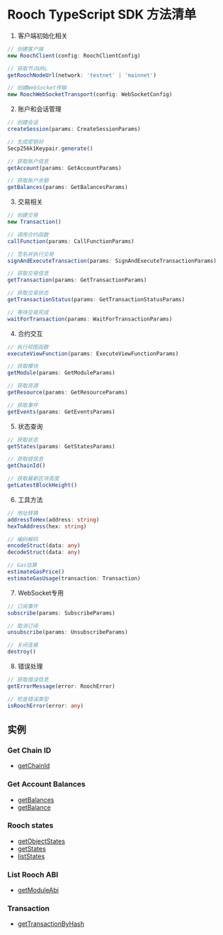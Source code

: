 # Rooch TypeScript SDK 方法清单

1. 客户端初始化相关

```typescript
// 创建客户端
new RoochClient(config: RoochClientConfig)

// 获取节点URL
getRoochNodeUrl(network: 'testnet' | 'mainnet')

// 创建WebSocket传输
new RoochWebSocketTransport(config: WebSocketConfig)
```

2. 账户和会话管理

```typescript
// 创建会话
createSession(params: CreateSessionParams)

// 生成密钥对
Secp256k1Keypair.generate()

// 获取账户信息
getAccount(params: GetAccountParams)

// 获取账户余额
getBalances(params: GetBalancesParams)
```

3. 交易相关

```typescript
// 创建交易
new Transaction()

// 调用合约函数
callFunction(params: CallFunctionParams)

// 签名并执行交易
signAndExecuteTransaction(params: SignAndExecuteTransactionParams)

// 获取交易信息
getTransaction(params: GetTransactionParams)

// 获取交易状态
getTransactionStatus(params: GetTransactionStatusParams)

// 等待交易完成
waitForTransaction(params: WaitForTransactionParams)
```

4. 合约交互

```typescript
// 执行视图函数
executeViewFunction(params: ExecuteViewFunctionParams)

// 获取模块
getModule(params: GetModuleParams)

// 获取资源
getResource(params: GetResourceParams)

// 获取事件
getEvents(params: GetEventsParams)
```

5. 状态查询

```typescript
// 获取状态
getStates(params: GetStatesParams) 

// 获取链信息
getChainId()

// 获取最新区块高度
getLatestBlockHeight()
```

6. 工具方法

```typescript
// 地址转换
addressToHex(address: string)
hexToAddress(hex: string)

// 编码解码
encodeStruct(data: any)
decodeStruct(data: any)

// Gas估算
estimateGasPrice()
estimateGasUsage(transaction: Transaction)
```

7. WebSocket专用

```typescript
// 订阅事件
subscribe(params: SubscribeParams)

// 取消订阅
unsubscribe(params: UnsubscribeParams)

// 关闭连接
destroy()
```

8. 错误处理

```typescript
// 获取错误信息
getErrorMessage(error: RoochError)

// 检查错误类型
isRoochError(error: any)
```

## 实例

### Get Chain ID

- [getChainId](https://github.com/rooch-network/sdk-examples/tree/main/ts-sdk/getChainId)

### Get Account Balances

- [getBalances](https://github.com/rooch-network/sdk-examples/tree/main/ts-sdk/getBalances)
- [getBalance](https://github.com/rooch-network/sdk-examples/tree/main/ts-sdk/getBalance)

### Rooch states

- [getObjectStates](https://github.com/rooch-network/sdk-examples/tree/main/ts-sdk/getObjectStates)
- [getStates](https://github.com/rooch-network/sdk-examples/tree/main/ts-sdk/getStates)
- [listStates](https://github.com/rooch-network/sdk-examples/tree/main/ts-sdk/listStates)

### List Rooch ABI

- [getModuleAbi](https://github.com/rooch-network/sdk-examples/tree/main/ts-sdk/getModuleAbi)

### Transaction

- [getTransactionByHash](https://github.com/rooch-network/sdk-examples/tree/main/ts-sdk/getTransactionsByHash)
